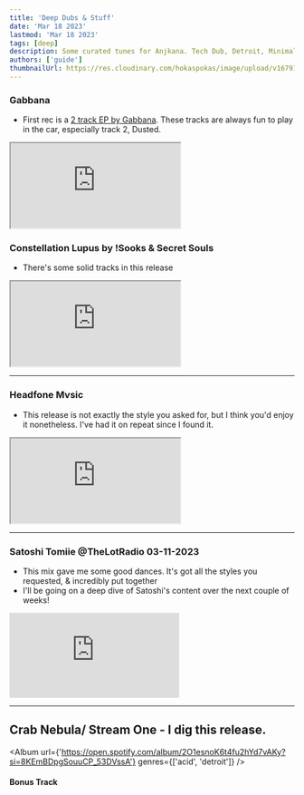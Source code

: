 ```yaml
---
title: 'Deep Dubs & Stuff'
date: 'Mar 18 2023'
lastmod: 'Mar 18 2023'
tags: [deep]
description: Some curated tunes for Anjkana. Tech Dub, Detroit, Minimal genre zones
authors: ['guide']
thumbnailUrl: https://res.cloudinary.com/hokaspokas/image/upload/v1679176852/goosebumpsfm/In_Too_Deep_Diving_Music_Album_Cover_ai2q5k.png
---
```


### Gabbana
- First rec is a [2 track EP by Gabbana](https://gabbana.bandcamp.com/album/eleven-reprises). These tracks are always fun to play in the car, especially track 2, Dusted.
<iframe style={{border: 0, width: '100%', height: 120}} src="https://bandcamp.com/EmbeddedPlayer/album=1658777641/size=large/bgcol=181a1b/linkcol=056cc4/tracklist=false/artwork=small/track=723141724/transparent=true/" seamless>&lt;a href="https://gabbana.bandcamp.com/album/eleven-reprises"&gt;ELEVEN : REPRISES by Gabbana&lt;/a&gt;</iframe>

### Constellation Lupus by !Sooks & Secret Souls
- There's some solid tracks in this release
<iframe style={{border: 0, width: '100%', height: 120}} src="https://bandcamp.com/EmbeddedPlayer/album=2902480954/size=large/bgcol=181a1b/linkcol=056cc4/tracklist=false/artwork=small/transparent=true/" seamless>&lt;a href="https://antidotemusic.bandcamp.com/album/constellation-lupus"&gt;Constellation Lupus by !Sooks &amp;amp; Secret Souls&lt;/a&gt;</iframe>

---

### Headfone Mvsic
- This release is not exactly the style you asked for, but I think you'd enjoy it nonetheless.
I've had it on repeat since I found it. 
<iframe style={{border: 0, width: '100%', height: 120}} src="https://bandcamp.com/EmbeddedPlayer/album=2631258113/size=large/bgcol=181a1b/linkcol=056cc4/tracklist=false/artwork=small/transparent=true/" seamless>&lt;a href="https://drivenbyattraction.bandcamp.com/album/headfone-mvsic"&gt;Headfone Mvsic by Driven by Attraction&lt;/a&gt;</iframe>

---

### Satoshi Tomiie @TheLotRadio 03-11-2023
- This mix gave me some good dances. It's got all the styles you requested, & incredibly put together
- I'll be going on a deep dive of Satoshi's content over the next couple of weeks!

<iframe width={560} height={315} src="https://www.youtube-nocookie.com/embed/4QKrt5tkclU" title="YouTube video player" frameBorder={0} allow="accelerometer; autoplay; clipboard-write; encrypted-media; gyroscope; picture-in-picture; web-share" allowFullScreen />

---

### Heavenchord
Heavenchord's become a staple in my mixes, and for good reason! just listen to that opening track
<iframe style={{border: 0, width: '100%', height: 120}} src="https://bandcamp.com/EmbeddedPlayer/album=3534695527/size=large/bgcol=181a1b/linkcol=056cc4/tracklist=false/artwork=small/transparent=true/" seamless>&lt;a href="https://spaceboogie.bandcamp.com/album/fractal-forest-ep"&gt;Fractal Forest EP by Heavenchord&lt;/a&gt;</iframe>
<Track url={'https://open.spotify.com/track/3bqRswIICszLfvvXWjf10e?si=01429c5dd361447d'} genres={['ambient', 'dub']} blurb='Click on the album art for an audio preview 😉'/>

---

## Crab Nebula/ Stream One - I dig this release. 
<Album url={'https://open.spotify.com/album/2O1esnoK6t4fu2hYd7vAKy?si=8KEmBDpgSouuCP_53DVssA'} genres={['acid', 'detroit']} />

#### Bonus Track
<Track url={'https://open.spotify.com/track/1qy0ZLLJ77kupAc7kHzOSB?si=8515cd62154d4841'} blurb='I found this one while putting together this playlist.'/>